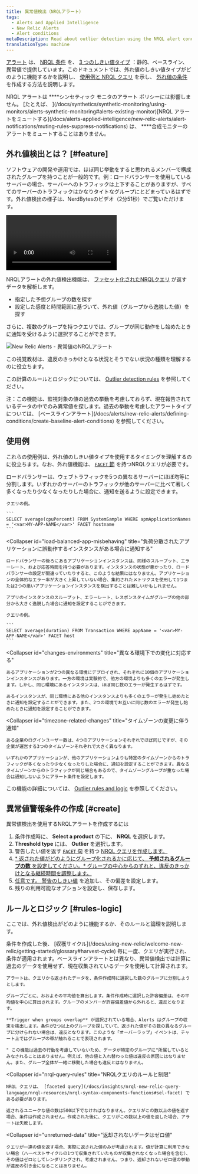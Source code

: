```yaml
---
title: 異常値検出（NRQLアラート）
tags:
  - Alerts and Applied Intelligence
  - New Relic Alerts
  - Alert conditions
metaDescription: Read about outlier detection using the NRQL alert condition type.
translationType: machine
---
```


[アラート](/docs/alerts/new-relic-alerts/getting-started/introduction-new-relic-alerts) は、 [NRQL 条件](/docs/alerts/new-relic-alerts/defining-conditions/create-alert-conditions-nrql-queries) を、 [3 つのしきい値タイプ](/docs/alerts/new-relic-alerts/defining-conditions/create-alert-conditions-nrql-queries#threshold-types) ：静的、ベースライン、異常値で提供しています。このドキュメントでは、外れ値のしきい値タイプがどのように機能するかを説明し、 [使用例と NRQL クエリ](#example-use-cases) を示し、 [外れ値の条件](#create) を作成する方法を説明します。

<Callout variant="important">
  NRQL アラートは ****シンセティック モニタのアラート ポリシーには影響しません。 [たとえば、 ](/docs/synthetics/synthetic-monitoring/using-monitors/alerts-synthetic-monitoring#alerts-existing-monitor)[NRQL アラートをミュートする](/docs/alerts-applied-intelligence/new-relic-alerts/alert-notifications/muting-rules-suppress-notifications) は、 ****合成モニターのアラートをミュートすることはありません。
</Callout>

## 外れ値検出とは？ [#feature]

ソフトウェアの開発や運用では、ほぼ同じ挙動をすると思われるメンバーで構成されたグループを持つことが一般的です。例：ロードバランサーを使用しているサーバーの場合、サーバーへのトラフィックは上下することがありますが、すべてのサーバーのトラフィックはかなりタイトなグループにとどまっているはずです。外れ値検出の様子は、NerdBytesのビデオ（2分51秒）でご覧いただけます。

<Video
  id="_Hh7HZViJW8"
  type="youtube"
/>

NRQLアラートの外れ値検出機能は、 [ファセット化されたNRQLクエリ](/docs/insights/nrql-new-relic-query-language/nrql-resources/nrql-syntax-components-functions#sel-facet) が返すデータを解析します。

* 指定した予想グループの数を探す
* 設定した感度と時間範囲に基づいて、外れ値（グループから逸脱した値）を探す

さらに、複数のグループを持つクエリでは、グループが同じ動作をし始めたときに通知を受けるように選択することができます。

![New Relic Alerts - 異常値のNRQLアラート](./images/NRQL_outlier_violations.png "NRQL_outlier_violations.png")

<figcaption>
  この視覚教材は、違反のきっかけとなる状況とそうでない状況の種類を理解するのに役立ちます。
</figcaption>

この計算のルールとロジックについては、 [Outlier detection rules](#rules-logic) を参照してください。

<Callout variant="tip">
  注：この機能は、監視対象の値の過去の挙動を考慮しておらず、現在報告されているデータの中でのみ異常値を探します。過去の挙動を考慮したアラートタイプについては、 [ベースラインアラート](/docs/alerts/new-relic-alerts/defining-conditions/create-baseline-alert-conditions) を参照してください。
</Callout>

## 使用例

これらの使用例は、外れ値のしきい値タイプを使用するタイミングを理解するのに役立ちます。なお、外れ値機能は、 [`FACET` 節](/docs/insights/nrql-new-relic-query-language/nrql-resources/nrql-syntax-components-functions#sel-facet) を持つNRQLクエリが必要です。

<CollapserGroup>
  <Collapser
    id="load-balanced-servers-uneven"
    title="ロードバランスされたサーバーの負荷が不均一になった場合に通知する"
  >
    ロードバランサーは、ウェブトラフィックを5つの異なるサーバーにほぼ均等に分割します。いずれかのサーバーのトラフィックが他のサーバーに比べて著しく多くなったり少なくなったりした場合に、通知を送るように設定できます。

    クエリの例。

    ```
    SELECT average(cpuPercent) FROM SystemSample WHERE apmApplicationNames = '<var>MY-APP-NAME</var>' FACET hostname
    ```
  </Collapser>

  <Collapser
    id="load-balanced-app-misbehaving"
    title="負荷分散されたアプリケーションに誤動作するインスタンスがある場合に通知する"
  >
    ロードバランサーの後ろにあるアプリケーションインスタンスは、同様のスループット、エラーレート、および応答時間を持つ必要があります。インスタンスの状態が悪かったり、ロードバランサーの設定が間違っていたりすると、このような結果にはなりません。アプリケーションの全体的なエラー率が大きく上昇していない場合、集約されたメトリクスを使用して1つまたは2つの悪いアプリケーションインスタンスを検出することは難しいかもしれません。

    アプリのインスタンスのスループット、エラーレート、レスポンスタイムがグループの他の部分から大きく逸脱した場合に通知を設定することができます。

    クエリの例。

    ```
    SELECT average(duration) FROM Transaction WHERE appName = '<var>MY-APP-NAME</var>' FACET host
    ```
  </Collapser>

  <Collapser
    id="changes-environments"
    title="異なる環境下での変化に対応する"
  >
    あるアプリケーションが2つの異なる環境にデプロイされ、それぞれに10個のアプリケーションインスタンスがあります。一方の環境は実験的で、他方の環境よりも多くのエラーが発生します。しかし、同じ環境にあるインスタンスは、ほぼ同じ数のエラーが発生するはずです。

    あるインスタンスが、同じ環境にある他のインスタンスよりも多くのエラーが発生し始めたときに通知を設定することができます。また、2つの環境でお互いに同じ数のエラーが発生し始めたときに通知を設定することができます。
  </Collapser>

  <Collapser
    id="timezone-related-changes"
    title="タイムゾーンの変更に伴う通知"
  >
    ある企業のログインユーザー数は、4つのアプリケーションそれぞれでほぼ同じですが、その企業が運営する3つのタイムゾーンそれぞれで大きく異なります。

    いずれかのアプリケーションが、他のアプリケーションよりも特定のタイムゾーンからのトラフィックが多くなったり少なくなったりした場合に、通知を設定することができます。異なるタイムゾーンからのトラフィックが同じ場合もあるので、タイムゾーングループが重なった場合は通知しないようにアラート条件を設定します。
  </Collapser>
</CollapserGroup>

この機能の詳細については、 [Outlier rules and logic](#rules-logic) を参照してください。

## 異常値警報条件の作成 [#create]

異常値検出を使用するNRQLアラートを作成するには

1. 条件作成時に、 **Select a product** の下に、 **NRQL** を選択します。
2. **Threshold type** には、 **Outlier** を選択します。
3. 警告したい値を返す [`FACET` 句](/docs/insights/nrql-new-relic-query-language/nrql-resources/nrql-syntax-components-functions#sel-facet) を持つ [NRQL クエリを作成します。](/docs/alerts/new-relic-alerts/defining-conditions/create-alert-conditions-nrql-queries#syntax)
4. [* 返された値がどのようにグループ化されるかに応じて、 **予想されるグループの数** を設定してください。* グループの中心からのずれと、違反のきっかけとなる継続時間を調整します。](/docs/alerts/new-relic-alerts/defining-conditions/create-alert-conditions-nrql-queries#syntax)
5. [任意です。 ](/docs/alerts/new-relic-alerts/defining-conditions/create-alert-conditions-nrql-queries#syntax)[警告のしきい値](/docs/alerts/new-relic-alerts/defining-conditions/define-thresholds-trigger-alert#threshold-levels) を追加し、その偏差を設定します。
6. 残りの利用可能なオプションを設定し、保存します。

## ルールとロジック [#rules-logic]

ここでは、外れ値検出がどのように機能するか、そのルールと論理を説明します。

<CollapserGroup>
  <Collapser
    id="alert-logic"
    title="警報条件ロジックの詳細"
  >
    条件を作成した後、 [収穫サイクル](/docs/using-new-relic/welcome-new-relic/getting-started/glossary#harvest-cycle) 毎に一度、クエリが実行され、条件が適用されます。ベースラインアラートとは異なり、異常値検出では計算に過去のデータを使用せず、現在収集されているデータを使用して計算されます。

    アラートは、クエリから返されたデータを、条件作成時に選択した数のグループに分割しようとします。

    グループごとに、おおよその平均値を算出します。条件作成時に選択した許容偏差は、その平均値を中心に算出されます。グループのメンバーが許容偏差値から外れると、違反となります。

    **Trigger when groups overlap** が選択されている場合、Alerts はグループの収束を検出します。条件が2つ以上のグループを探していて、返された値がその数の異なるグループに分けられない場合は、違反となります。このような「オーバーラップ」イベントは、チャート上ではグループの帯が触れることで表現されます。

    " この機能は過去の行動を考慮していないため、データが特定のグループに"所属しているとみなされることはありません。例えば、他の値と入れ替わった値は違反の原因にはなりません。また、グループ全体が一緒に移動した場合も違反とはなりません。
  </Collapser>

  <Collapser
    id="nrql-query-rules"
    title="NRQLクエリのルールと制限"
  >
    NRQL クエリは、 [faceted query](/docs/insights/nrql-new-relic-query-language/nrql-resources/nrql-syntax-components-functions#sel-facet) である必要があります。

    返されるユニークな値の数は500以下でなければなりません。クエリがこの数以上の値を返す場合、条件は作成されません。作成された後に、クエリがこの数以上の値を返した場合、アラートは失敗します。
  </Collapser>

  <Collapser
    id="unreturned-data"
    title="返却されないデータはゼロ値"
  >
    クエリが一連の値を返す場合、実際に返された値のみが考慮されます。値が計算に利用できない場合（ハーベストサイクルの1つで収集されていたものが収集されなくなった場合を含む）、その値はゼロとしてレンダリングされ、考慮されません。つまり、返却されないゼロ値の挙動が違反の引き金になることはありません。
  </Collapser>
</CollapserGroup>
